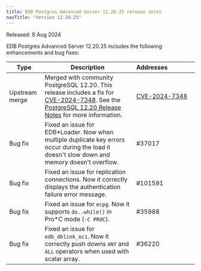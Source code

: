```yaml
---
title: EDB Postgres Advanced Server 12.20.25 release notes
navTitle: "Version 12.20.25"
---
```


Released: 8 Aug 2024

EDB Postgres Advanced Server 12.20.25 includes the following enhancements and bug fixes:

| Type           | Description                                                                                                                                                                                                                                  | Addresses&nbsp;&nbsp;&nbsp;&nbsp;&nbsp;&nbsp;&nbsp;&nbsp;&nbsp;&nbsp;&nbsp;&nbsp;&nbsp;&nbsp;&nbsp; |
|----------------|----------------------------------------------------------------------------------------------------------------------------------------------------------------------------------------------------------------------------------------------|-----------------------------------------------------------------------------------------------------|
| Upstream merge | Merged with community PostgreSQL 12.20. This release includes a fix for [CVE-2024-7348](/security/assessments/cve-2024-7348). See the [PostgreSQL 12.20 Release Notes](https://www.postgresql.org/docs/release/12.20/) for more information. | [CVE-2024-7348](/security/assessments/cve-2024-7348)                                                |
| Bug&nbsp;fix   | Fixed an issue for EDB*Loader. Now when multiple duplicate key errors occur during the load it doesn't slow down and memory doesn't overflow.                                                                                                | #37017                                                                                              |
| Bug&nbsp;fix   | Fixed an issue for replication connections. Now it correctly displays the authentication failure error message.                                                                                                                              | #101591                                                                                             |
| Bug&nbsp;fix   | Fixed an issue for `ecpg`. Now it supports `do..while()` in Pro*C mode (`-C PROC`).                                                                                                                                                          | #35988                                                                                              |
| Bug&nbsp;fix   | Fixed an issue for `edb_dblink_oci`. Now it correctly push downs `ANY` and `ALL` operators when used with scalar array.                                                                                                                      | #36220                                                                                              |
